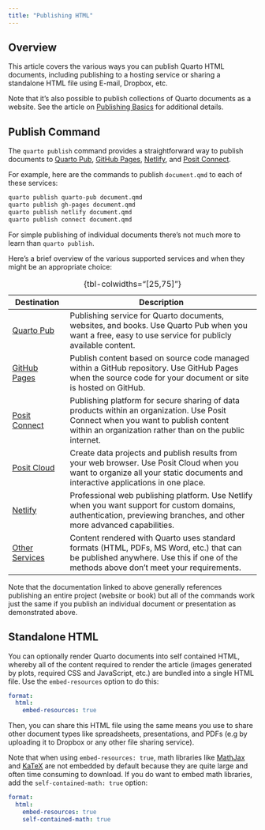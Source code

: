 ```yaml
---
title: "Publishing HTML"
---
```


## Overview

This article covers the various ways you can publish Quarto HTML documents, including publishing to a hosting service or sharing a standalone HTML file using E-mail, Dropbox, etc.

Note that it's also possible to publish collections of Quarto documents as a website. See the article on [Publishing Basics](/docs/publishing/index.qmd) for additional details.

## Publish Command

The `quarto publish` command provides a straightforward way to publish documents to [Quarto Pub](/docs/publishing/quarto-pub.qmd), [GitHub Pages](/docs/publishing/github-pages.qmd), [Netlify](/docs/publishing/netlify.qmd), and [Posit Connect](/docs/publishing/rstudio-connect.qmd).

For example, here are the commands to publish `document.qmd` to each of these services:

```.bash
quarto publish quarto-pub document.qmd
quarto publish gh-pages document.qmd
quarto publish netlify document.qmd
quarto publish connect document.qmd
```

For simple publishing of individual documents there's not much more to learn than `quarto publish`.

Here's a brief overview of the various supported services and when they might be an appropriate choice:

| Destination                                                | Description                                                                                                                                                                                     |
|------------------------------------------------------------|-------------------------------------------------------------------------------------------------------------------------------------------------------------------------------------------------|
| [Quarto Pub](/docs/publishing/quarto-pub.html)                | Publishing service for Quarto documents, websites, and books. Use Quarto Pub when you want a free, easy to use service for publicly available content.                                          |
| [GitHub Pages](/docs/publishing/github-pages.html)            | Publish content based on source code managed within a GitHub repository. Use GitHub Pages when the source code for your document or site is hosted on GitHub.                                   |
| [Posit Connect](/docs/publishing/rstudio-connect.html)        | Publishing platform for secure sharing of data products within an organization. Use Posit Connect when you want to publish content within an organization rather than on the public internet. |
| [Posit Cloud](/docs/publishing/posit-cloud.html)         | Create data projects and publish results from your web browser. Use Posit Cloud when you want to organize all your static documents and interactive applications in one place.                  |
| [Netlify](/docs/publishing/netlify.html)                      | Professional web publishing platform. Use Netlify when you want support for custom domains, authentication, previewing branches, and other more advanced capabilities.                          |
| [Other Services](/docs/publishing/other.html)                 | Content rendered with Quarto uses standard formats (HTML, PDFs, MS Word, etc.) that can be published anywhere. Use this if one of the methods above don't meet your requirements.               |

: {tbl-colwidths="\[25,75\]"}

Note that the documentation linked to above generally references publishing an entire project (website or book) but all of the commands work just the same if you publish an individual document or presentation as demonstrated above.

## Standalone HTML

You can optionally render Quarto documents into self contained HTML, whereby all of the content required to render the article (images generated by plots, required CSS and JavaScript, etc.) are bundled into a single HTML file. Use the `embed-resources` option to do this:

``` yaml
format:
  html:
    embed-resources: true
```

Then, you can share this HTML file using the same means you use to share other document types like spreadsheets, presentations, and PDFs (e.g by uploading it to Dropbox or any other file sharing service).

Note that when using `embed-resources: true`, math libraries like [MathJax](https://www.mathjax.org/) and [KaTeX](https://katex.org/) are not embedded by default because they are quite large and often time consuming to download. If you do want to embed math libraries, add the `self-contained-math: true` option:

``` yaml
format:
  html:
    embed-resources: true
    self-contained-math: true
```
